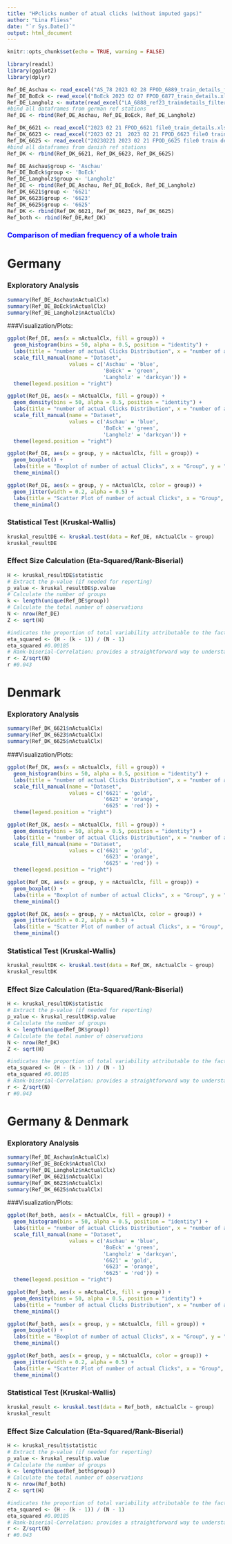 ```yaml
---
title: "HPclicks number of atual clicks (without imputed gaps)"
author: "Lina Fliess"
date: "`r Sys.Date()`"
output: html_document
---
```


```r
knitr::opts_chunk$set(echo = TRUE, warning = FALSE)
```

```r
library(readxl)
library(ggplot2)
library(dplyr)
```

```r
Ref_DE_Aschau <- read_excel("AS_78 2023 02 28 FPOD_6889_train_details_filtered.xlsx")
Ref_DE_BoEck <- read_excel("BoEck 2023 02 07 FPOD_6877_train_details.xlsx")
Ref_DE_Langholz <- mutate(read_excel("LA_6888_ref23_traindetails_filtered_240617.xlsx"), Country = "DE", Std = "LA")
#bind all dataframes from german ref stations
Ref_DE <- rbind(Ref_DE_Aschau, Ref_DE_BoEck, Ref_DE_Langholz)
```

```r
Ref_DK_6621 <- read_excel("2023 02 21 FPOD_6621 file0_train_details.xlsx")
Ref_DK_6623 <- read_excel("2023 02 21  2023 02 21 FPOD_6623 file0 train details.xlsx")
Ref_DK_6625 <- read_excel("20230221 2023 02 21 FPOD_6625 file0 train details.xlsx")
#bind all dataframes from danish ref stations
Ref_DK <- rbind(Ref_DK_6621, Ref_DK_6623, Ref_DK_6625)
```

```r
Ref_DE_Aschau$group <- 'Aschau'
Ref_DE_BoEck$group <- 'BoEck'
Ref_DE_Langholz$group <- 'Langholz'
Ref_DE <- rbind(Ref_DE_Aschau, Ref_DE_BoEck, Ref_DE_Langholz)
Ref_DK_6621$group <- '6621'
Ref_DK_6623$group <- '6623'
Ref_DK_6625$group <- '6625'
Ref_DK <- rbind(Ref_DK_6621, Ref_DK_6623, Ref_DK_6625)
Ref_both <- rbind(Ref_DE,Ref_DK)
```

### <span style="color:blue">Comparison of median frequency of a whole train</span>###

# Germany

### Exploratory Analysis

```r
summary(Ref_DE_Aschau$nActualClx)
summary(Ref_DE_BoEck$nActualClx)
summary(Ref_DE_Langholz$nActualClx)
```

###Visualization/Plots:

```r
ggplot(Ref_DE, aes(x = nActualClx, fill = group)) +
  geom_histogram(bins = 50, alpha = 0.5, position = "identity") +
  labs(title = "number of actual Clicks Distribution", x = "number of actual Clicks", y = "Count") +
  scale_fill_manual(name = "Dataset", 
                    values = c('Aschau' = 'blue',
                               'BoEck' = 'green',
                               'Langholz' = 'darkcyan')) +
  theme(legend.position = "right")
```


```r
ggplot(Ref_DE, aes(x = nActualClx, fill = group)) +
  geom_density(bins = 50, alpha = 0.5, position = "identity") +
  labs(title = "number of actual Clicks Distribution", x = "number of actual Clicks", y = "Count") +
  scale_fill_manual(name = "Dataset", 
                    values = c('Aschau' = 'blue',
                               'BoEck' = 'green',
                               'Langholz' = 'darkcyan')) +
  theme(legend.position = "right")
```

```r
ggplot(Ref_DE, aes(x = group, y = nActualClx, fill = group)) +
  geom_boxplot() +
  labs(title = "Boxplot of number of actual Clicks", x = "Group", y = "number of actual Clicks") +
  theme_minimal()
```

```r
ggplot(Ref_DE, aes(x = group, y = nActualClx, color = group)) +
  geom_jitter(width = 0.2, alpha = 0.5) +
  labs(title = "Scatter Plot of number of actual Clicks", x = "Group", y = "number of actual Clicks") +
  theme_minimal()
```

### Statistical Test (Kruskal-Wallis)

```r
kruskal_resultDE <- kruskal.test(data = Ref_DE, nActualClx ~ group)
kruskal_resultDE
```
### Effect Size Calculation (Eta-Squared/Rank-Biserial)

```r
H <- kruskal_resultDE$statistic
# Extract the p-value (if needed for reporting)
p_value <- kruskal_resultDE$p.value
# Calculate the number of groups
k <- length(unique(Ref_DE$group))
# Calculate the total number of observations
N <- nrow(Ref_DE)
Z <- sqrt(H)

#indicates the proportion of total variability attributable to the factor. Values range from 0 to 1, with higher values indicating a larger effect.
eta_squared <- (H - (k - 1)) / (N - 1)
eta_squared #0.00185
# Rank-biserial-Correlation: provides a straightforward way to understand the effect size in terms of the standard normal distribution. An effect size of r around 0.1 is considered small, around 0.3 is medium, and around 0.5 is large.
r <- Z/sqrt(N)
r #0.043
```

# Denmark

### Exploratory Analysis

```r
summary(Ref_DK_6621$nActualClx)
summary(Ref_DK_6623$nActualClx)
summary(Ref_DK_6625$nActualClx)
```

###Visualization/Plots:

```r
ggplot(Ref_DK, aes(x = nActualClx, fill = group)) +
  geom_histogram(bins = 50, alpha = 0.5, position = "identity") +
  labs(title = "number of actual Clicks Distribution", x = "number of actual Clicks", y = "Count") +
  scale_fill_manual(name = "Dataset", 
                    values = c('6621' = 'gold', 
                               '6623' = 'orange', 
                               '6625' = 'red')) +
  theme(legend.position = "right")
```

```r
ggplot(Ref_DK, aes(x = nActualClx, fill = group)) +
  geom_density(bins = 50, alpha = 0.5, position = "identity") +
  labs(title = "number of actual Clicks Distribution", x = "number of actual Clicks", y = "Count") +
  scale_fill_manual(name = "Dataset", 
                    values = c('6621' = 'gold', 
                               '6623' = 'orange', 
                               '6625' = 'red')) +
  theme(legend.position = "right")
```

```r
ggplot(Ref_DK, aes(x = group, y = nActualClx, fill = group)) +
  geom_boxplot() +
  labs(title = "Boxplot of number of actual Clicks", x = "Group", y = "number of actual Clicks") +
  theme_minimal()
```

```r
ggplot(Ref_DK, aes(x = group, y = nActualClx, color = group)) +
  geom_jitter(width = 0.2, alpha = 0.5) +
  labs(title = "Scatter Plot of number of actual Clicks", x = "Group", y = "number of actual Clicks") +
  theme_minimal()
```

### Statistical Test (Kruskal-Wallis)

```r
kruskal_resultDK <- kruskal.test(data = Ref_DK, nActualClx ~ group)
kruskal_resultDK
```

### Effect Size Calculation (Eta-Squared/Rank-Biserial)

```r
H <- kruskal_resultDK$statistic
# Extract the p-value (if needed for reporting)
p_value <- kruskal_resultDK$p.value
# Calculate the number of groups
k <- length(unique(Ref_DK$group))
# Calculate the total number of observations
N <- nrow(Ref_DK)
Z <- sqrt(H)

#indicates the proportion of total variability attributable to the factor. Values range from 0 to 1, with higher values indicating a larger effect.
eta_squared <- (H - (k - 1)) / (N - 1)
eta_squared #0.00185
# Rank-biserial-Correlation: provides a straightforward way to understand the effect size in terms of the standard normal distribution. An effect size of r around 0.1 is considered small, around 0.3 is medium, and around 0.5 is large.
r <- Z/sqrt(N)
r #0.043
```

# Germany & Denmark

### Exploratory Analysis

```r
summary(Ref_DE_Aschau$nActualClx)
summary(Ref_DE_BoEck$nActualClx)
summary(Ref_DE_Langholz$nActualClx)
summary(Ref_DK_6621$nActualClx)
summary(Ref_DK_6623$nActualClx)
summary(Ref_DK_6625$nActualClx)
```

###Visualization/Plots:

```r
ggplot(Ref_both, aes(x = nActualClx, fill = group)) +
  geom_histogram(bins = 50, alpha = 0.5, position = "identity") +
  labs(title = "number of actual Clicks Distribution", x = "number of actual Clicks", y = "Count") +
  scale_fill_manual(name = "Dataset", 
                    values = c('Aschau' = 'blue',
                               'BoEck' = 'green',
                               'Langholz' = 'darkcyan',
                               '6621' = 'gold', 
                               '6623' = 'orange', 
                               '6625' = 'red')) +
  theme(legend.position = "right")
```

```r
ggplot(Ref_both, aes(x = nActualClx, fill = group)) +
  geom_density(bins = 50, alpha = 0.5, position = "identity") +
  labs(title = "number of actual Clicks Distribution", x = "number of actual Clicks", y = "Count") +
  theme_minimal()
```

```r
ggplot(Ref_both, aes(x = group, y = nActualClx, fill = group)) +
  geom_boxplot() +
  labs(title = "Boxplot of number of actual Clicks", x = "Group", y = "number of actual Clicks") +
  theme_minimal()
```

```r
ggplot(Ref_both, aes(x = group, y = nActualClx, color = group)) +
  geom_jitter(width = 0.2, alpha = 0.5) +
  labs(title = "Scatter Plot of number of actual Clicks", x = "Group", y = "number of actual Clicks") +
  theme_minimal()
```

### Statistical Test (Kruskal-Wallis)

```r
kruskal_result <- kruskal.test(data = Ref_both, nActualClx ~ group)
kruskal_result
```

### Effect Size Calculation (Eta-Squared/Rank-Biserial)

```r
H <- kruskal_result$statistic
# Extract the p-value (if needed for reporting)
p_value <- kruskal_result$p.value
# Calculate the number of groups
k <- length(unique(Ref_both$group))
# Calculate the total number of observations
N <- nrow(Ref_both)
Z <- sqrt(H)

#indicates the proportion of total variability attributable to the factor. Values range from 0 to 1, with higher values indicating a larger effect.
eta_squared <- (H - (k - 1)) / (N - 1)
eta_squared #0.00185
# Rank-biserial-Correlation: provides a straightforward way to understand the effect size in terms of the standard normal distribution. An effect size of r around 0.1 is considered small, around 0.3 is medium, and around 0.5 is large.
r <- Z/sqrt(N)
r #0.043
```